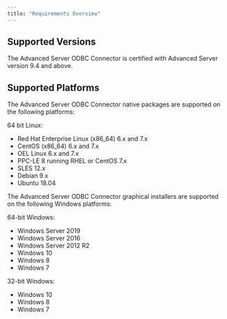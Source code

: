 ```yaml
---
title: "Requirements Overview"
---
```




## Supported Versions



The Advanced Server ODBC Connector is certified with Advanced Server version 9.4 and above.

## Supported Platforms

The Advanced Server ODBC Connector native packages are supported on the following platforms:

64 bit Linux:

  - Red Hat Enterprise Linux (x86_64) 6.x and 7.x
  - CentOS (x86_64) 6.x and 7.x
  - OEL Linux 6.x and 7.x
  - PPC-LE 8 running RHEL or CentOS 7.x
  - SLES 12.x
  - Debian 9.x
  - Ubuntu 18.04

The Advanced Server ODBC Connector graphical installers are supported on the following Windows platforms:

64-bit Windows:

  - Windows Server 2019
  - Windows Server 2016
  - Windows Server 2012 R2
  - Windows 10
  - Windows 8
  - Windows 7

32-bit Windows:

  - Windows 10
  - Windows 8
  - Windows 7
